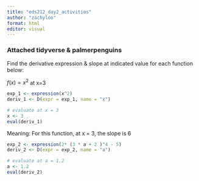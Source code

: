 ```yaml
---
title: "eds212_day2_activities"
author: "zachyloo"
format: html
editor: visual
---
```


### Attached tidyverse & palmerpenguins

Find the derivative expression & slope at indicated value for each function below:

$f(x) = x^2$ at x=3

```r
exp_1 <- expression(x^2)
deriv_1 <- D(expr = exp_1, name = "x")

# evaluate at x = 3
x <- 3
eval(deriv_1)
```

Meaning: For this function, at x = 3, the slope is 6

```r
exp_2 <- expression(2* (3 * a + 2 )^4 - 5)
deriv_2 <- D(expr = exp_2, name = "a")

# evaluate at a = 1.2
a <- 1.2
eval(deriv_2)
```
